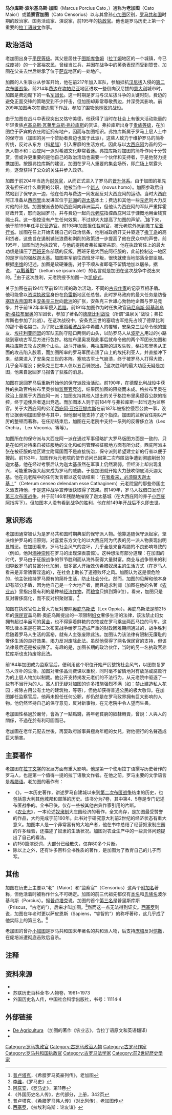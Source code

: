 {{Infobox Biography
| subject_name   = 老加图
| image_name     = Marco Porcio Caton Major.jpg|frame|right
| image_size     = 200px
| image_caption  = 马尔库斯·波尔基乌斯·加图
| date_of_birth  = 前234年
| place_of_birth = [[羅馬共和國|羅馬共和國]]
| date_of_death  = 前149年
| place_of_death = [[羅馬共和國|羅馬共和國]]
| occupation     = [[羅馬共和國|羅馬共和國]][[执政官_(罗马)|执政官]]、[[监察官|监察官]]
}}
'''马尔库斯·波尔基乌斯·加图'''（Marcus Porcius Cato，{{bd|前234年||前149年}}）通称为'''老加图'''（Cato Maior）或'''监察官加图'''（Cato Censorius）以与其曾孙[[小加图|小加图]]区别，[[罗马共和国|罗马共和国]]时期的政治家、国务活动家、演说家，前195年的[[罗马执政官|执政官]]。他也是罗马历史上第一个重要的[[拉丁语|拉丁语]][[散文|散文]]作家。

==政治活动==

老加图出身于[[平民_(古罗马)|平民等级]]。其父是居住于[[图斯库鲁姆|图斯库鲁姆]]（[[拉丁姆|拉丁姆]]地区的一个城镇，今已成废墟）的一个富裕[[农民|农民]]，曾经当过兵，并因在战争中的英勇表现而受到赞誉。加图在父亲去世后继承了位于[[萨宾|萨宾]]地区的一处地产。

加图的人生事业从参军开始，他在前217年加入军队，参加抵抗[[汉尼拔|汉尼拔]]入侵的[[第二次布匿战争|第二次布匿战争]]。前214年[[费边·马克西姆斯|费边]]在[[坎帕尼亚|坎帕尼亚]]地区进攻一些倒向汉尼拔的[[意大利|意大利]]城市时，加图是费边麾下的一名[[罗马军团|军团长]]。这一时期是罗马与汉尼拔斗争的关键时刻，费边的避免正面交锋的策略受到不少抨击，但加图却非常尊敬费边，并深受其影响。前209年加图再次在费边麾下作战，参加了围攻[[他林敦|他林敦]]的战役。

由于加图在战斗中表现突出又恪守美德，他获得了当时在社会上有很大活动能量的年轻贵族[[卢基乌斯·瓦莱里乌斯·弗拉库斯|卢基乌斯·瓦莱里乌斯·弗拉库斯]]的赏识。弗拉库斯出身于[[贵族_(古罗马)|贵族等级]]，在加图位于萨宾的农庄附近拥有地产，因而与加图相识。弗拉库斯属于罗马上层人士中的保守派（加图的另一个赞助者费边也属于此派），这些人致力于维护罗马的简朴传统，反对从东方（指[[希腊|希腊]]）引入奢靡的生活方式，因此与以[[大西庇阿|大西庇阿]]为首的另一派人物不和；西庇阿一派对希腊文化非常着迷。弗拉库斯对加图的简朴作风十分赞赏，但或许更重要的是他自己的政治活动也需要一个伙伴和支持者，于是他努力提携加图。按照弗拉库斯的建议，加图在罗马人重要的集会场所，即[[古罗马广场|广场]]上崭露头角，逐渐获得了公众的关注并步入政界。

加图于前204年当选为[[财务官|财务官]]，从而正式进入了罗马的[[晋升体系|晋升体系]]。由于加图的祖先没有担任过什么重要的公职，他被当作一个[[新人_(古罗马)|新人]]（novus homo）。加图参政后自然站到了保守派一边，他在任内与费边一同发起反对大西庇阿的运动。当时大西庇阿正准备从[[西西里|西西里]]出发进军位于[[非洲|非洲]]的[[迦太基|迦太基]]本土；费边和其他一些[[罗马元老院|元老]]则大力反对他的计划。加图被派去协助西庇阿向非洲运兵，但他认为西庇阿的军队严重挥霍财政开支，怒而返回罗马，并与费边一起向[[元老院|元老院]]指控西庇阿过于慷慨地用金钱赏赐士兵。这一指控没有产生任何效果，不过却大大提高了加图的声望。<ref>[[普卢塔克|普卢塔克]]，《希腊罗马英豪列传》，老加图</ref>接下来，他于前199年任平民[[营造官|营造官]]。前198年加图担任[[裁判官|裁判官]]，被元老院外派到[[科西嘉与萨丁尼亚行省|撒丁尼亚行省]]。加图在任上开始实践自己的政治信条，他削减政府开支并驱逐了[[撒丁岛|撒丁岛]]的高利贷者，这些旨在遏制铺张浪费和剥削的政策进一步提高了他在民众中的声誉。前195年，加图当选为执政官，与他的提携者弗拉库斯共职。他在执政官任上的最大功绩是镇压了[[西班牙|西班牙]]各部落的反叛。西班牙是大西庇阿征服的，此前控制这一地区的是罗马的强敌迦太基。加图率军前往西班牙平叛，很快就使当地部落全部臣服。根据[[提图斯·李维|李维]]的记述，加图是软硬兼施，对于不顺从者即毫不留情地加以屠杀。据说，“[[以戰養戰|以戰養戰]]”（bellum se ipsum alet）的名言就是加图在这次战争中说出来的。<ref>[[提图斯·李维|李维]]，《罗马史》</ref>由于这次胜利，元老院授予加图一次[[凯旋式|凯旋式]]。

关于加图在前194年至前191年间的政治活动，不同的[[古典作家|古典作家]]的记录互相矛盾。他可能曾以[[资深执政官|资深执政官]]身份在[[色雷斯|色雷斯]]地区任总督。此时罗马政府的最大任务是防备[[塞琉古帝国|塞琉古帝国]]君主[[安条克三世|安条克三世]]向[[欧洲|欧洲]]的扩张，安条克三世雄心勃勃地企图与罗马竞争，并于前192年率军侵入[[希腊|希腊]]。前191年加图作为时任执政官[[马尼乌斯·阿基利乌斯·格拉布里奥_(前191年执政官)|马尼乌斯·阿基利乌斯·格拉布里奥]]的军团长，参加了著名的[[温泉关战役_(前191年)|德摩比利战役]]（所谓“温泉关”战役；弗拉库斯也参加了此战）。在这次战役中，安条克三世的塞琉古军抢先占领了德摩比利的那个著名隘口。为了防止重蹈[[希波战争|希波战争]]中希腊人的覆辙，安条克三世命令他的盟友、[[埃托利亚同盟|埃托利亚同盟]]的军队去防守隘口两侧的山头，以防罗马人从[[阿契美尼德王朝|波斯人]]用过的小路绕到塞琉古军后方进行包抄。格拉布里奥发现此事后就命令他的两个军团长加图和弗拉库斯去攻占这两个山头。战斗开始后，弗拉库斯的进攻失败，格拉布里奥从正面的攻击陷入胶着，而加图所率的罗马军团击溃了山上的埃托利亚人，并直接冲下来，结果进入了安条克三世的本阵。塞琉古军士气崩溃，终于被罗马人打得大败，几乎全军覆没；安条克三世本人仅以五百骑脱出。<ref>[[阿庇安|阿庇安]]，《[[罗马史|罗马史]]》，第11卷</ref>这次胜利的最大功臣无疑是加图，他亲自返回罗马报告了获胜的消息。

加图在返回罗马后重新开始他的保守派政治活动。前190年，在德摩比利战役中获胜的执政官格拉布里奥参加[[监察官|监察官]]竞选，结果因加图的阻挠而未成。格拉布里奥在政治上是属于大西庇阿一派；加图支持其他人提出的关于格拉布里奥侵吞公款的指控，终于迫使后者退出竞选。而加图本人则于前184年与弗拉库斯一起当选为监察官。关于大西庇阿的弟弟[[卢基乌斯·科尔内利乌斯·西庇阿·亚细亚提库斯|西庇阿·亚细亚提库斯]]在前187年被指控侵吞公款一事，没有证据表明加图曾参与其中，但他很可能支持了这个指控。加图的监察官任期以严厉的整顿而著称。在任期结束后，加图在元老院中支持一系列的反奢侈立法（Lex Orchia， Lex Voconia，等等）。

加图所在的保守派与大西庇阿一派在通过军事侵略扩大罗马版图方面是一致的，只是在如何对待来自被征服地的文化和如何管理被征服地方面有所分歧。西庇阿派主张在被征服的地区建立附庸国而不是直接统治，保守派则希望建立新的行省以便于搜刮。前153年，加图作为元老院的使节访问已因第二次布匿战争遭到彻底削弱的迦太基，他在经过考察后认为迦太基虽然在军事上仍然衰弱，但经济上却出现复兴，可能重新强大起来成为罗马的威胁。于是加图就开始大力鼓吹彻底消灭迦太基。他在元老院中的任何发言都以这句话结束：“[[迦太基必須毀滅|在我看来，必须毁灭迦太基！]]”（Ceterum censeo delendam esse Cathaginem）元老院里的那些帝国主义派支持他，于是这种战争宣传很快取得了效果。前149年，罗马人找借口发动了[[第三次布匿战争|第三次布匿战争]]，并于前146年残酷地摧毁了迦太基城（在大西庇阿的养子[[小西庇阿|小西庇阿]]指挥下）。但加图本人没有看到战争的胜利，他在前149年开战后不久即去世。

==意识形态==
老加图通常被认为是罗马共和国时期典型的保守派人物。他靠追随保守派起家，坚决维护罗马的旧原则，对喜爱东方文化的以大西庇阿为代表的另一派人物表现出明显憎恶。在加图看来，罗马社会风气的变坏，几乎全是来自希腊的不良影响导致的（例如，他对[[巴克科斯|酒神崇拜]]在罗马的出现深表震惊）。这种想法有部分道理：在加图的时代，罗马由于征服战争的节节胜利而从海外获得大量财富。商业与战争带来的利润导致罗马的贫富分化加剧，很多富人开始效仿希腊奴隶主的生活方式（在罗马人看来是非常骄奢淫逸的），在社会上助长了道德败坏之风。加图认为这是很危险的，他主张维持罗马原有的简朴生活，防止社会分化。然而，加图的见解和他本身却有部分矛盾，因为他自己是一个大地产者，而且追求利润（加图在他的名著《[[农业志|农业志]]》里指出最有利的是种植[[经济作物|经济作物]]，而[[粮食|粮食]]只排到第6位）。看来，加图只是反对奢侈腐化，而不反对积聚财富。<ref>《外国历史名人传》，古代部分，上册，342页</ref>

加图在执政官任上曾大力反对废除[[奥庇乌斯法|奥庇乌斯法]]（Lex Oppia）。奥庇乌斯法是前215年的[[保民官|保民官]]盖乌斯·奥庇乌斯提出的一项限制[[妇女|妇女]]奢侈生活的法律，该法禁止妇女拥有超过半盎司的[[黄金|黄金]]，也不得穿着鲜艳的衣物或在罗马乘坐两匹马拉的马车。这项法律本来是在第二次布匿战争给罗马造成严重的财政困难期间通过的，战争胜利后随着罗马人生活的富裕，就有人主张废除此法。加图认为该法律有限制无廉耻的奢侈生活的良好效果，竭力反对废除此法。虽然他获得了两名保民官的支持，但该法律最后还是被废除了。有趣的是，加图长期的政治伙伴，当时的另一名执政官弗拉库斯也支持废除此法。

前184年加图成为监察官后，便利用这个职位开始严厉整饬社会风气，以图恢复罗马人淳朴的生活。加图对奢侈品消费课以重税，同时毫不留情地对有放荡或腐败行为的上层人物加以制裁。他公开支持揭发元老们的不法行为，从元老院中驱逐了一些有不当行为的人。富人们无疑对加图的许多措施强烈不满（如：禁止建造私人花园；拆除占用公有土地的建筑物，等等），但他却获得普通公民的极大敬仰。在加图卸任监察官后，他再未担任任何公职，却仍然是在罗马政界拥有巨大影响的人物。他仍然坚持自己的保守意见，反对新事物，在元老院中令人望而生畏。

老加圖性格過於嚴苛，會為了一點點錢，將年老貧窮的奴隸轉賣，曾說：人與人的關係，不過在於有利可圖而已。

老加圖在老年元配去世後，再娶政府辦事員極為年輕的女兒，對他德行的名聲造成巨大損害。

==主要著作==
老加图在[[拉丁文学|拉丁文学]]的发展方面有重大影响。他是第一个使用拉丁语撰写历史著作的罗马人，也是第一个值得一提的拉丁语散文作者。在他之前，罗马主要的文学语言是[[希腊语|希腊语]]。老加图的著作有：
*《{{link-en|创始记|Origines}}》，一本历史著作，讲述罗马自建城以来到[[第二次布匿战争|第二次布匿战争]]结束的历史，也包括意大利其他城邦和部落的历史。该书分为7卷，其中第4、5卷是专门记述布匿战争的。全书已佚，仅存一些被其他古典作家引用的片断。
*《[[农业志|农业志]]》，一本论述[[奴隶制|奴隶制]]大庄园经济的著作，全文尚存，是加图最受赞誉的作品，大约完成于前160年。此书对于研究意大利前2世纪的经济状态有重大意义。加图本人是一个非常富有的大地产者，他在书中总结了经营奴隶制庄园的许多经验，还描述了奴隶的生活状况。加图对农业生产中的一些具体问题提出了自己的看法。
*约150篇演说词，大部分已经散失，仅存80多个片断。
*除以上之外，还有许多百科全书性质的著作，是加图为了教育自己的儿子而写。

==其他==
加图在历史上主要以“老”（Maior）和“监察官”（Censorius）这两个[[古罗马人命名习俗|附加名]]著称，但他活着时被称作什么不可确定。加图的前三代祖先都仅有[[罗马人本名列表|本名]]和[[古罗马人命名习俗|氏族名]]波尔基乌斯（Porcius）。据[[普卢塔克|普卢塔克]]说，加图的首个[[古罗马人命名习俗|第三名]]是普里斯库斯（Priscus，“古老的”），后来才叫加图。<ref>普卢塔克，《希腊罗马伟人传》（对比列传），老加图传</ref>然而这一点无法得到证实。[[西塞罗|西塞罗]]则说，加图在年老时更以萨皮恩斯（Sapiens，“睿智的”）的称呼著称，这几乎成了他实际上的第三名。<ref>[[西塞罗|西塞罗]]，《拉埃利乌斯：论友谊》</ref>

老加图的曾孙[[小加图|小加图]]是罗马共和国末年著名的共和派人物，后支持[[庞培|庞培]]反对[[恺撒|恺撒]]，在庞培派遭彻底击败后自杀。

==注释==
<references />

==资料来源==
*{{1911}}
*苏联历史百科全书·人物卷，1961~1973 
*外国历史名人传，中国社会科学出版社，书号：11114·4

==外部链接==
{{Commonscat|Cato Major}}
* [http://penelope.uchicago.edu/Thayer/E/Roman/Texts/Cato/De_Agricultura/home.html De Agricultura] {{WebCite|url=https://www.webcitation.org/61156CcqK?url=http://penelope.uchicago.edu/Thayer/E/Roman/Texts/Cato/De_Agricultura/home.html |date=20110817232840 |dateformat=iso }}（加图的著作《农业志》，含拉丁语原文和英语翻译）
* {{gutenberg author| id=Marcus+Porcius+Cato | name=老加图}}
{{clear}}
{{start box}}
{{s-before|马尔库斯·克劳狄·马尔凯鲁斯<br />&<br />卢基乌斯·弗里乌斯·普尔普雷奥}}
{{s-title|[[罗马执政官列表_(共和国时期)|罗马执政官]]|前195年<br />与[[卢基乌斯·瓦莱里乌斯·弗拉库斯|卢基乌斯·瓦莱里乌斯·弗拉库斯]]共职}}
{{s-after|[[大西庇阿|普布利乌斯·科尔内利乌斯·西庇阿]]<br />&<br />[[提贝里乌斯·塞姆普罗尼乌斯·隆古斯|提贝里乌斯·塞姆普罗尼乌斯·隆古斯]]}}
{{end box}}

{{Authority control}}
[[Category:罗马执政官|Category:罗马执政官]]
[[Category:古罗马政治人物|Category:古罗马政治人物]]
[[Category:古罗马作家|Category:古罗马作家]]
[[Category:罗马共和国执政官|Category:罗马共和国执政官]]
[[Category:古罗马法学家|Category:古罗马法学家]]
[[Category:前2世紀歷史學家|Category:前2世紀歷史學家]]